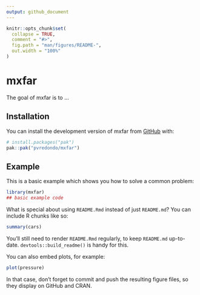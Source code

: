 ```yaml
---
output: github_document
---
```


<!-- README.md is generated from README.Rmd. Please edit that file -->

```r
knitr::opts_chunk$set(
  collapse = TRUE,
  comment = "#>",
  fig.path = "man/figures/README-",
  out.width = "100%"
)
```

# mxfar

<!-- badges: start -->
<!-- badges: end -->

The goal of mxfar is to ...

## Installation

You can install the development version of mxfar from [GitHub](https://github.com/) with:

``` r
# install.packages("pak")
pak::pak("pvredondo/mxfar")
```

## Example

This is a basic example which shows you how to solve a common problem:

```r
library(mxfar)
## basic example code
```

What is special about using `README.Rmd` instead of just `README.md`? You can include R chunks like so:

```r
summary(cars)
```

You'll still need to render `README.Rmd` regularly, to keep `README.md` up-to-date. `devtools::build_readme()` is handy for this.

You can also embed plots, for example:

```r
plot(pressure)
```

In that case, don't forget to commit and push the resulting figure files, so they display on GitHub and CRAN.
